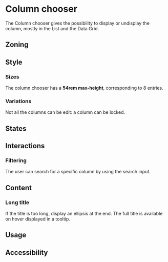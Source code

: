 

<Meta title="Components/ColumnChooser"/>

# Column chooser

The Column chooser gives the possibility to display or undisplay the column, mostly in the List and the Data Grid.

## Zoning

<FigmaImage
    src="https://www.figma.com/file/qc8oUSyVJM67gSsbTShftt/%F0%9F%93%90-Zoning?node-id=451%3A2"
	alt="zoning image for column chooser"
/>

## Style

### Sizes 

The column chooser has a **54rem max-height**, corresponding to 8 entries.

### Variations

Not all the columns can be edit: a column can be locked.

<FigmaImage
    src="https://www.figma.com/file/WYRKYbMA8gohDx7ShkYG4F/Column-chooser?node-id=102%3A1052"
	alt="column chooser variations"
/>

## States

<FigmaImage
    src="https://www.figma.com/file/WYRKYbMA8gohDx7ShkYG4F/Column-chooser?node-id=53%3A0"
	alt="states image for column chooser"
/>

## Interactions

### Filtering

The user can search for a specific column by using the search input. 

<FigmaImage
    src="https://www.figma.com/file/WYRKYbMA8gohDx7ShkYG4F/Column-chooser?node-id=51%3A3465"
	alt="filtering column chooser flow"
/>

## Content 

### Long title

If the title is too long, display an ellipsis at the end. The full title is available on hover displayed in a tooltip.

<FigmaImage
    src="https://www.figma.com/file/WYRKYbMA8gohDx7ShkYG4F/Column-chooser?node-id=15%3A3805"
	alt="tooltip hover long title"
/>



## Usage


## Accessibility
